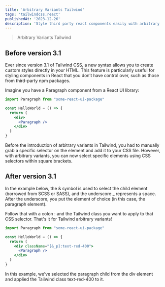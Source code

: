 ```yaml
---
title: 'Arbitrary Variants Tailwind'
tags: 'tailwindcss,react'
publishedAt: '2023-12-26'
description: 'Style third party react components easily with arbitrary variants of tailwind'
---
```

> Arbitrary Variants Tailwind

## Before version 3.1
Ever since version 3.1 of Tailwind CSS, a new syntax allows you to create custom styles directly in your HTML. This feature is particularly useful for styling components in React that you don’t have control over, such as those from third-party npm packages.

Imagine you have a Paragraph component from a React UI library:

```jsx
import Paragraph from "some-react-ui-package"

const HelloWorld = () => {
  return (
    <div>
      <Paragraph />
    </div>
  )
}
```
Before the introduction of arbitrary variants in Tailwind, you had to manually grab a specific selector on the element and add it to your CSS file. However, with arbitrary variants, you can now select specific elements using CSS selectors within square brackets.

## After version 3.1
In the example below, the & symbol is used to select the child element (borrowed from SCSS or SASS), and the underscore _ represents a space. After the underscore, you put the element of choice (in this case, the paragraph element).

Follow that with a colon : and the Tailwind class you want to apply to that CSS selector. That's it for Tailwind arbitrary variants!

```jsx
import Paragraph from "some-react-ui-package"

const HelloWorld = () => {
  return (
    <div className="[&_p]:text-red-400">
      <Paragraph />
    </div>
  )
}
```
In this example, we've selected the paragraph child from the div element and applied the Tailwind class text-red-400 to it.
